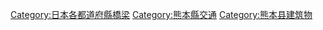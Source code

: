 {{日本行政區劃分類導航|橋梁}}
[[Category:日本各都道府縣橋梁|Category:日本各都道府縣橋梁]]
[[Category:熊本縣交通|Category:熊本縣交通]]
[[Category:熊本县建筑物|Category:熊本县建筑物]]